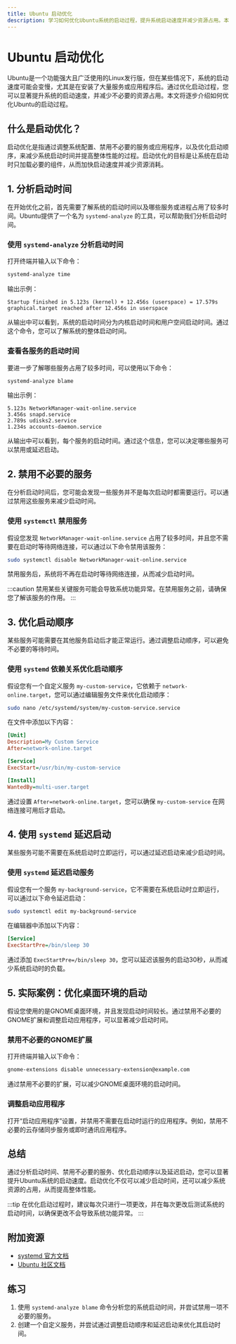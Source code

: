 ```yaml
---
title: Ubuntu 启动优化
description: 学习如何优化Ubuntu系统的启动过程，提升系统启动速度并减少资源占用。本文适合初学者，包含详细的步骤和实际案例。
---
```


# Ubuntu 启动优化

Ubuntu是一个功能强大且广泛使用的Linux发行版，但在某些情况下，系统的启动速度可能会变慢，尤其是在安装了大量服务或应用程序后。通过优化启动过程，您可以显著提升系统的启动速度，并减少不必要的资源占用。本文将逐步介绍如何优化Ubuntu的启动过程。

## 什么是启动优化？

启动优化是指通过调整系统配置、禁用不必要的服务或应用程序，以及优化启动顺序，来减少系统启动时间并提高整体性能的过程。启动优化的目标是让系统在启动时只加载必要的组件，从而加快启动速度并减少资源消耗。

## 1. 分析启动时间

在开始优化之前，首先需要了解系统的启动时间以及哪些服务或进程占用了较多时间。Ubuntu提供了一个名为 `systemd-analyze` 的工具，可以帮助我们分析启动时间。

### 使用 `systemd-analyze` 分析启动时间

打开终端并输入以下命令：

```bash
systemd-analyze time
```

输出示例：

```plaintext
Startup finished in 5.123s (kernel) + 12.456s (userspace) = 17.579s 
graphical.target reached after 12.456s in userspace
```

从输出中可以看到，系统的启动时间分为内核启动时间和用户空间启动时间。通过这个命令，您可以了解系统的整体启动时间。

### 查看各服务的启动时间

要进一步了解哪些服务占用了较多时间，可以使用以下命令：

```bash
systemd-analyze blame
```

输出示例：

```plaintext
5.123s NetworkManager-wait-online.service
3.456s snapd.service
2.789s udisks2.service
1.234s accounts-daemon.service
```

从输出中可以看到，每个服务的启动时间。通过这个信息，您可以决定哪些服务可以禁用或延迟启动。

## 2. 禁用不必要的服务

在分析启动时间后，您可能会发现一些服务并不是每次启动时都需要运行。可以通过禁用这些服务来减少启动时间。

### 使用 `systemctl` 禁用服务

假设您发现 `NetworkManager-wait-online.service` 占用了较多时间，并且您不需要在启动时等待网络连接，可以通过以下命令禁用该服务：

```bash
sudo systemctl disable NetworkManager-wait-online.service
```

禁用服务后，系统将不再在启动时等待网络连接，从而减少启动时间。

:::caution
禁用某些关键服务可能会导致系统功能异常。在禁用服务之前，请确保您了解该服务的作用。
:::

## 3. 优化启动顺序

某些服务可能需要在其他服务启动后才能正常运行。通过调整启动顺序，可以避免不必要的等待时间。

### 使用 `systemd` 依赖关系优化启动顺序

假设您有一个自定义服务 `my-custom-service`，它依赖于 `network-online.target`，您可以通过编辑服务文件来优化启动顺序：

```bash
sudo nano /etc/systemd/system/my-custom-service.service
```

在文件中添加以下内容：

```ini
[Unit]
Description=My Custom Service
After=network-online.target

[Service]
ExecStart=/usr/bin/my-custom-service

[Install]
WantedBy=multi-user.target
```

通过设置 `After=network-online.target`，您可以确保 `my-custom-service` 在网络连接可用后才启动。

## 4. 使用 `systemd` 延迟启动

某些服务可能不需要在系统启动时立即运行，可以通过延迟启动来减少启动时间。

### 使用 `systemd` 延迟启动服务

假设您有一个服务 `my-background-service`，它不需要在系统启动时立即运行，可以通过以下命令延迟启动：

```bash
sudo systemctl edit my-background-service
```

在编辑器中添加以下内容：

```ini
[Service]
ExecStartPre=/bin/sleep 30
```

通过添加 `ExecStartPre=/bin/sleep 30`，您可以延迟该服务的启动30秒，从而减少系统启动时的负载。

## 5. 实际案例：优化桌面环境的启动

假设您使用的是GNOME桌面环境，并且发现启动时间较长。通过禁用不必要的GNOME扩展和调整启动应用程序，可以显著减少启动时间。

### 禁用不必要的GNOME扩展

打开终端并输入以下命令：

```bash
gnome-extensions disable unnecessary-extension@example.com
```

通过禁用不必要的扩展，可以减少GNOME桌面环境的启动时间。

### 调整启动应用程序

打开“启动应用程序”设置，并禁用不需要在启动时运行的应用程序。例如，禁用不必要的云存储同步服务或即时通讯应用程序。

## 总结

通过分析启动时间、禁用不必要的服务、优化启动顺序以及延迟启动，您可以显著提升Ubuntu系统的启动速度。启动优化不仅可以减少启动时间，还可以减少系统资源的占用，从而提高整体性能。

:::tip
在优化启动过程时，建议每次只进行一项更改，并在每次更改后测试系统的启动时间，以确保更改不会导致系统功能异常。
:::

## 附加资源

- [systemd 官方文档](https://www.freedesktop.org/wiki/Software/systemd/)
- [Ubuntu 社区文档](https://help.ubuntu.com/community/Systemd)

## 练习

1. 使用 `systemd-analyze blame` 命令分析您的系统启动时间，并尝试禁用一项不必要的服务。
2. 创建一个自定义服务，并尝试通过调整启动顺序和延迟启动来优化其启动时间。